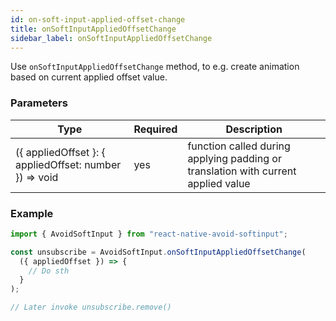 ```yaml
---
id: on-soft-input-applied-offset-change
title: onSoftInputAppliedOffsetChange
sidebar_label: onSoftInputAppliedOffsetChange
---
```


Use `onSoftInputAppliedOffsetChange` method, to e.g. create animation based on current applied offset value.

### Parameters

| Type                                                       | Required | Description                                                                       |
| ---------------------------------------------------------- | -------- | --------------------------------------------------------------------------------- |
| (\{ appliedOffset \}: \{ appliedOffset: number \}) => void | yes      | function called during applying padding or translation with current applied value |

### Example

```ts
import { AvoidSoftInput } from "react-native-avoid-softinput";

const unsubscribe = AvoidSoftInput.onSoftInputAppliedOffsetChange(
  ({ appliedOffset }) => {
    // Do sth
  }
);

// Later invoke unsubscribe.remove()
```
